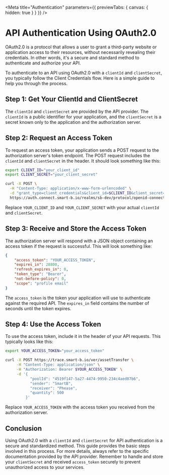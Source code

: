 
<Meta title="Authentication" parameters={{ previewTabs: { canvas: { hidden: true } } }} />

# API Authentication Using OAuth2.0

OAuth2.0 is a protocol that allows a user to grant a third-party website or application access to their resources,
without necessarily revealing their credentials. In other words, it's a secure and standard method
to authenticate and authorize your API.

To authenticate to an API using OAuth2.0 with a `clientId` and `clientSecret`,
you typically follow the Client Credentials flow. Here is a simple guide to help you through the process.


## Step 1: Get Your ClientId and ClientSecret

The `clientId` and `clientSecret` are provided by the API provider. The `clientId` is a public identifier
for your application, and the `clientSecret` is a secret known only to the application and the authorization server.


## Step 2: Request an Access Token

To request an access token, your application sends a POST request to the authorization server's token endpoint.
The POST request includes the `clientId` and `clientSecret` in the header. It should look something like this:

```bash
export CLIENT_ID="your_client_id"
export CLIENT_SECRET="your_client_secret"

curl -X POST \
  -H "Content-Type: application/x-www-form-urlencoded" \
  -d "grant_type=client_credentials&client_id=$CLIENT_ID&client_secret=$CLIENT_SECRET" \
  https://auth.connect.smart-b.io/realms/sb-dev/protocol/openid-connect/token
```

Replace `YOUR_CLIENT_ID` and `YOUR_CLIENT_SECRET` with your actual `clientId` and `clientSecret`.


## Step 3: Receive and Store the Access Token

The authorization server will respond with a JSON object containing an access token if the request is successful.
This will look something like:

```json
{
	"access_token": "YOUR_ACCESS_TOKEN",
	"expires_in": 28800,
	"refresh_expires_in": 0,
	"token_type": "Bearer",
	"not-before-policy": 0,
	"scope": "profile email"
}
```

The `access_token` is the token your application will use to authenticate against the required API.
The `expires_in` field contains the number of seconds until the token expires.


## Step 4: Use the Access Token

To use the access token, include it in the header of your API requests. This typically looks like this:

```bash
export YOUR_ACCESS_TOKEN="your_access_token"

curl -X POST https://trace.smart-b.io/ver/assetTransfer \
     -H "Content-Type: application/json" \
     -H "Authorization: Bearer $YOUR_ACCESS_TOKEN" \
     -d '{
           "poolId": "4519f147-5a27-4474-9950-234c4aed87b6",
           "sender": "SmartB",
           "receiver": "Phease",
           "quantity": 500
         }'
```

Replace `YOUR_ACCESS_TOKEN` with the access token you received from the authorization server.


## Conclusion

Using OAuth2.0 with a `clientId` and `clientSecret` for API authentication is a secure and standardized method.
This guide provides the basic steps involved in this process. For more details, always refer
to the specific documentation provided by the API provider. Remember to handle and store
your `clientSecret` and received `access_token` securely to prevent unauthorized access to your services.
